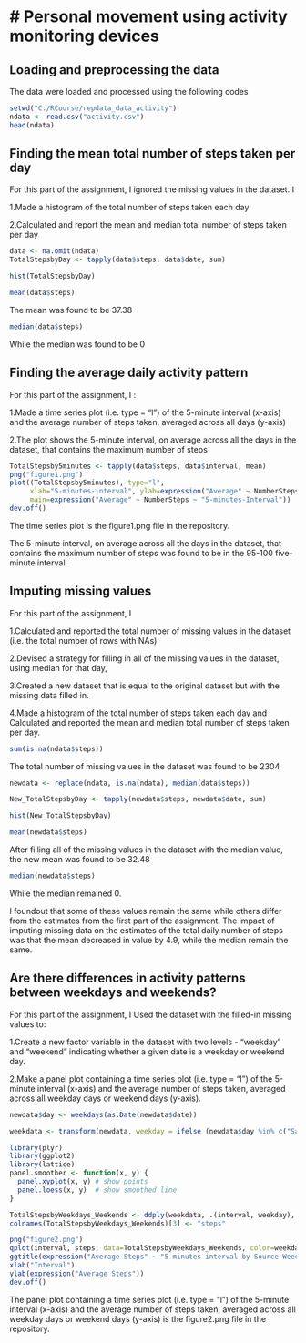 # Personal movement using activity monitoring devices 
=========================================================


## Loading and preprocessing the data 
The data were loaded and processed using the following codes
```r
setwd("C:/RCourse/repdata_data_activity")
ndata <- read.csv("activity.csv")
head(ndata)

```

## Finding the mean total number of steps taken per day

For this part of the assignment, I ignored the missing values in the dataset. I 

1.Made a histogram of the total number of steps taken each day


2.Calculated and report the mean and median total number of steps taken per day

```r
data <- na.omit(ndata)
TotalStepsbyDay <- tapply(data$steps, data$date, sum)

hist(TotalStepsbyDay)

mean(data$steps)

```

Tne mean was found to be 37.38

```r

median(data$steps)

```

While the median was found to be 0

## Finding the average daily activity pattern

For this part of the assignment, I :

1.Made a time series plot (i.e. type = "l") of the 5-minute interval (x-axis) and the average number of steps taken, averaged across all days (y-axis)


2.The plot shows the 5-minute interval, on average across all the days in the dataset, that contains the maximum number of steps

```r

TotalStepsby5minutes <- tapply(data$steps, data$interval, mean)
png("figure1.png")
plot((TotalStepsby5minutes), type="l",
     xlab="5-minutes-interval", ylab=expression("Average" ~ NumberSteps),
     main=expression("Average" ~ NumberSteps ~ "5-minutes-Interval"))
dev.off()
```

The time series plot is the figure1.png file in the repository.

The 5-minute interval, on average across all the days in the dataset, that contains the maximum number of steps was found to be in the 95-100 five-minute interval.

## Imputing missing values

For this part of the assignment, I

1.Calculated and reported the total number of missing values in the dataset (i.e. the total number of rows with NAs)


2.Devised a strategy for filling in all of the missing values in the dataset, using median for that day, 

3.Created a new dataset that is equal to the original dataset but with the missing data filled in.


4.Made a histogram of the total number of steps taken each day and Calculated and reported the mean and median total number of steps taken per day. 


```r

sum(is.na(ndata$steps))

```

The total number of missing values in the dataset was found to be 2304

```r
 
newdata <- replace(ndata, is.na(ndata), median(data$steps)) 

New_TotalStepsbyDay <- tapply(newdata$steps, newdata$date, sum)

hist(New_TotalStepsbyDay)

mean(newdata$steps)
```

After filling all of the missing values in the dataset with the median value, the new mean was found to be
32.48

```r

median(newdata$steps)

```

While the median remained 0.


I foundout that some of these values remain the same while others differ from the estimates from the first part of the assignment. The impact of imputing missing data on the estimates of the total daily number of steps was that the mean decreased in value by 4.9, while the median remain the same.

## Are there differences in activity patterns between weekdays and weekends?

For this part of the assignment, I Used the dataset with the filled-in missing values to:

1.Create a new factor variable in the dataset with two levels - "weekday" and "weekend" indicating whether a given date is a weekday or weekend day.


2.Make a panel plot containing a time series plot (i.e. type = "l") of the 5-minute interval (x-axis) and the average number of steps taken, averaged across all weekday days or weekend days (y-axis).

```r
newdata$day <- weekdays(as.Date(newdata$date))

weekdata <- transform(newdata, weekday = ifelse (newdata$day %in% c("Saturday", "Sunday"), "Weekend", "Weekday"))

library(plyr)
library(ggplot2)
library(lattice)
panel.smoother <- function(x, y) {
  panel.xyplot(x, y) # show points 
  panel.loess(x, y)  # show smoothed line 
}

TotalStepsbyWeekdays_Weekends <- ddply(weekdata, .(interval, weekday), function(x) mean(x$steps))
colnames(TotalStepsbyWeekdays_Weekends)[3] <- "steps"

png("figure2.png")
qplot(interval, steps, data=TotalStepsbyWeekdays_Weekends, color=weekday, geom="line") 
ggtitle(expression("Average Steps" ~ "5-minutes interval by Source Weeekdays and Weekends")) 
xlab("Interval") 
ylab(expression("Average Steps"))
dev.off()
```

The panel plot containing a time series plot (i.e. type = "l") of the 5-minute interval (x-axis) and the average number of steps taken, averaged across all weekday days or weekend days (y-axis) is the figure2.png file in the repository.
